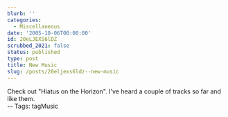```yaml
---
blurb: ''
categories:
  - Miscellaneous
date: '2005-10-06T00:00:00'
id: 20eLJEXS6lDZ
scrubbed_2021: false
status: published
type: post
title: New Music
slug: /posts/20eljexs6ldz--new-music
---
```


Check out "Hiatus on the Horizon". I've heard a couple of tracks so
far and like them.  
-- Tags: tagMusic
